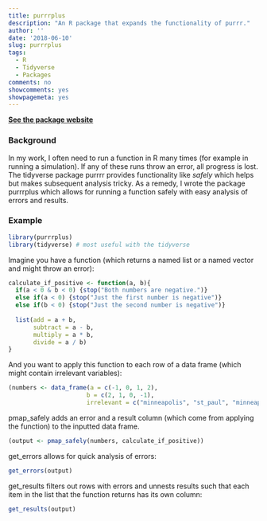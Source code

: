 ```yaml
---
title: purrrplus
description: "An R package that expands the functionality of purrr."
author: ''
date: '2018-06-10'
slug: purrrplus
tags:
  - R
  - Tidyverse
  - Packages
comments: no
showcomments: yes
showpagemeta: yes
---
```


[**See the package website**](https://github.com/stenhaug/purrrplus)

### Background

In my work, I often need to run a function in R many times (for example in running a simulation). If any of these runs throw an error, all progress is lost. The tidyverse package purrrr provides functionality like *safely* which helps but makes subsequent analysis tricky. As a remedy, I wrote the package purrrplus which allows for running a function safely with easy analysis of errors and results. 

### Example

```r
library(purrrplus)
library(tidyverse) # most useful with the tidyverse
```

Imagine you have a function (which returns a named list or a named vector and might throw an error):

```r
calculate_if_positive <- function(a, b){
  if(a < 0 & b < 0) {stop("Both numbers are negative.")}
  else if(a < 0) {stop("Just the first number is negative")}
  else if(b < 0) {stop("Just the second number is negative")}
  
  list(add = a + b,
       subtract = a - b,
       multiply = a * b,
       divide = a / b)
}
```

And you want to apply this function to each row of a data frame (which might contain irrelevant variables):

```r
(numbers <- data_frame(a = c(-1, 0, 1, 2),
                      b = c(2, 1, 0, -1),
                      irrelevant = c("minneapolis", "st_paul", "minneapolis", "st_paul")))
```

pmap_safely adds an error and a result column (which come from applying the function) to the inputted data frame.

```r
(output <- pmap_safely(numbers, calculate_if_positive))
```

get_errors allows for quick analysis of errors:

```r
get_errors(output)
```

get_results filters out rows with errors and unnests results such that each item in the list that the function returns has its own column:

```r
get_results(output)
```

